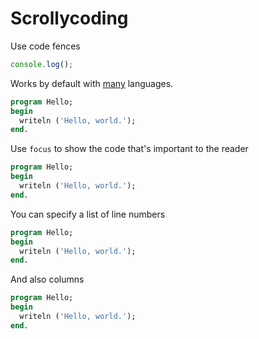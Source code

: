 # Scrollycoding

Use code fences

```js
console.log();
```

Works by default with [many](https://github.com/shikijs/shiki/blob/main/docs/languages.md) languages.

```pascal
program Hello;
begin
  writeln ('Hello, world.');
end.
```

Use `focus` to show the code that's important to the reader

```pascal focus=3
program Hello;
begin
  writeln ('Hello, world.');
end.
```

You can specify a list of line numbers

```pascal focus=2,4
program Hello;
begin
  writeln ('Hello, world.');
end.
```

And also columns

```pascal focus=1,3[11:27]
program Hello;
begin
  writeln ('Hello, world.');
end.
```
